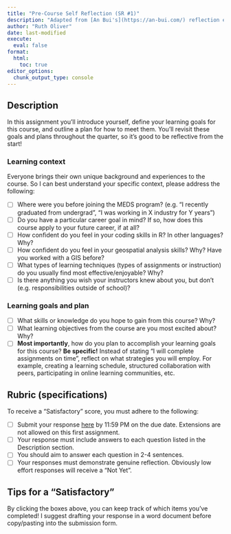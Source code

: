 ```yaml
---
title: "Pre-Course Self Reflection (SR #1)"
description: "Adapted from [An Bui's](https://an-bui.com/) reflection exercises in ENVS 193DS and Sam Csik's in [EDS 240](https://samanthacsik.github.io/EDS-240-data-viz/)"
author: "Ruth Oliver"
date: last-modified
execute: 
  eval: false
format:
  html:
    toc: true
editor_options: 
  chunk_output_type: console
---
```


## Description

In this assignment you'll introduce yourself, define your learning goals for this course, and outline a plan for how to meet them. You'll revisit these goals and plans throughout the quarter, so it's good to be reflective from the start!

### Learning context
Everyone brings their own unique background and experiences to the course. So I can best understand your specific context, please address the following:

- [ ] Where were you before joining the MEDS program? (e.g. "I recently graduated from undergrad", "I was working in X industry for Y years")
- [ ] Do you have a particular career goal in mind? If so, how does this course apply to your future career, if at all?
- [ ] How confident do you feel in your coding skills in R? In other languages? Why?
- [ ] How confident do you feel in your geospatial analysis skills? Why? Have you worked with a GIS before?
- [ ] What types of learning techniques (types of assignments or instruction) do you usually find most effective/enjoyable? Why?
- [ ] Is there anything you wish your instructors knew about you, but don't (e.g. responsibilities outside of school)?

### Learning goals and plan

- [ ] What skills or knowledge do you hope to gain from this course? Why?
- [ ] What learning objectives from the course are you most excited about? Why?
- [ ] **Most importantly**, how do you plan to accomplish your learning goals for this course? **Be specific!** Instead of stating "I will complete assignments on time", reflect on what strategies you will employ. For example, creating a learning schedule, structured collaboration with peers, participating in online learning communities, etc.


## Rubric (specifications)
To receive a "Satisfactory" score, you must adhere to the following:

- [ ] Submit your response [here](https://forms.gle/YFj7y4d8BqrJ3Rt1A) by 11:59 PM on the due date. Extensions are not allowed on this first assignment.
- [ ] Your response must include answers to each question listed in the Description section.
- [ ] You should aim to answer each question in 2-4 sentences.
- [ ] Your responses must demonstrate genuine reflection. Obviously low effort responses will receive a "Not Yet". 

:::{.callout-tip icon=true}
## Tips for a "Satisfactory"

By clicking the boxes above, you can keep track of which items you've completed! I suggest drafting your response in a word document before copy/pasting into the submission form.

:::